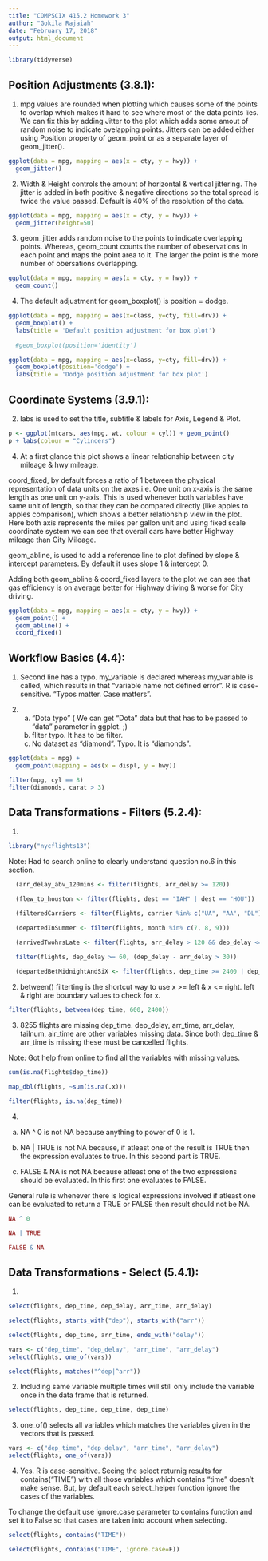 ```yaml
---
title: "COMPSCIX 415.2 Homework 3"
author: "Gokila Rajaiah"
date: "February 17, 2018"
output: html_document
---
```


```r

library(tidyverse)

```

## Position Adjustments (3.8.1):

1. mpg values are rounded when plotting which causes some of the points to overlap which makes it hard to see where most of the data points lies. We can fix this by adding Jitter to the plot which adds some amout of random noise to indicate ovelapping points. Jitters can be added either using Position property of geom_point or as a separate layer of geom_jitter(). 

```r

ggplot(data = mpg, mapping = aes(x = cty, y = hwy)) + 
  geom_jitter()

```

2. Width & Height controls the amount of horizontal & vertical jittering. The jitter is added in both positive & negative directions so the total spread is twice the value passed. Default is 40% of the resolution of the data. 

```r

ggplot(data = mpg, mapping = aes(x = cty, y = hwy)) + 
  geom_jitter(height=50)

```

3. geom_jitter adds random noise to the points to indicate overlapping points. Whereas, geom_count counts the number of obeservations in each point and maps the point area to it. The larger the point is the more number of obersations overlapping. 

```r

ggplot(data = mpg, mapping = aes(x = cty, y = hwy)) + 
  geom_count()

```

4. The default adjustment for geom_boxplot() is position = dodge. 

```r

ggplot(data = mpg, mapping = aes(x=class, y=cty, fill=drv)) +
  geom_boxplot() + 
  labs(title = 'Default position adjustment for box plot')
 
  #geom_boxplot(position='identity') 

ggplot(data = mpg, mapping = aes(x=class, y=cty, fill=drv)) +
  geom_boxplot(position='dodge') + 
  labs(title = 'Dodge position adjustment for box plot')
```

## Coordinate Systems (3.9.1):

2. labs is used to set the title, subtitle & labels for Axis, Legend & Plot. 

```r

p <- ggplot(mtcars, aes(mpg, wt, colour = cyl)) + geom_point()
p + labs(colour = "Cylinders")

```


4. At a first glance this plot shows a linear relationship between city mileage & hwy mileage. 

coord_fixed, by default forces a ratio of 1 between the physical representation of data units on the axes.i.e. One unit on x-axis is the same length as one unit on y-axis. This is used whenever both variables have same unit of length, so that they can be compared directly (like apples to apples comparison), which shows a better relationship view in the plot.
Here both axis represents the miles per gallon unit and using fixed scale coordinate system we can see that overall cars have better Highway mileage than City Mileage. 

geom_abline, is used to add a reference line to plot defined by slope & intercept parameters. By default it uses slope 1 & intercept 0. 

Adding both geom_abline & coord_fixed layers to the plot we can see that gas efficiency is on average better for Highway driving & worse for City driving.


```r

ggplot(data = mpg, mapping = aes(x = cty, y = hwy)) +
  geom_point() + 
  geom_abline() +
  coord_fixed()

```

## Workflow Basics (4.4):

1. Second line has a typo. my_variable is declared whereas my_varıable is called, which results in that "variable name not defined error". R is case-sensitive. "Typos matter. Case matters".

2.
  a. "Dota typo" ( We can get "Dota" data but that has to be passed to "data" parameter in ggplot. ;) 
  b. fliter typo. It has to be filter. 
  c. No dataset as "diamond". Typo. It is "diamonds".
  
```r


ggplot(data = mpg) + 
  geom_point(mapping = aes(x = displ, y = hwy))

filter(mpg, cyl == 8)
filter(diamonds, carat > 3)

```


## Data Transformations - Filters (5.2.4):

1.


```r

library("nycflights13")

```


Note: Had to search online to clearly understand question no.6 in this section.
```r

  (arr_delay_abv_120mins <- filter(flights, arr_delay >= 120))

  (flew_to_houston <- filter(flights, dest == "IAH" | dest == "HOU"))

  (filteredCarriers <- filter(flights, carrier %in% c("UA", "AA", "DL")))

  (departedInSummer <- filter(flights, month %in% c(7, 8, 9)))

  (arrivedTwohrsLate <- filter(flights, arr_delay > 120 && dep_delay <= 0))

  filter(flights, dep_delay >= 60, (dep_delay - arr_delay > 30))
  
  (departedBetMidnightAndSiX <- filter(flights, dep_time >= 2400 | dep_time <= 600 ))


```


2. between() filterting is the shortcut way to use x >= left & x <= right. left & right are boundary values to check for x. 


```r

filter(flights, between(dep_time, 600, 2400))

```

3. 8255 flights are missing dep_time. dep_delay, arr_time, arr_delay, tailnum, air_time are other variables missing data. Since both dep_time & arr_time is missing these must be cancelled flights. 

Note: Got help from online to find all the variables with missing values. 

```r

sum(is.na(flights$dep_time))

map_dbl(flights, ~sum(is.na(.x)))

filter(flights, is.na(dep_time))

```

4. 

a. NA ^ 0 is not NA because anything to power of 0 is 1. 
b. NA | TRUE is not NA because, if atleast one of the result is TRUE then the expression evaluates to true. In this      second part is TRUE. 

c. FALSE & NA is not NA because atleast one of the two expressions should be evaluated. In this first one evaluates to FALSE. 


General rule is whenever there is logical expressions involved if atleast one can be evaluated to return a TRUE or FALSE then result should not be NA. 

```r

NA ^ 0

NA | TRUE

FALSE & NA

```


## Data Transformations - Select (5.4.1):

1.

```r

select(flights, dep_time, dep_delay, arr_time, arr_delay)

select(flights, starts_with("dep"), starts_with("arr"))

select(flights, dep_time, arr_time, ends_with("delay"))

vars <- c("dep_time", "dep_delay", "arr_time", "arr_delay")
select(flights, one_of(vars))

select(flights, matches("^dep|^arr"))

```

2. Including same variable  multiple times will still only include the variable once in the data frame that is returned. 


```r

select(flights, dep_time, dep_time, dep_time)

```

3. one_of() selects all variables which matches the variables given in the vectors that is passed. 

```r

vars <- c("dep_time", "dep_delay", "arr_time", "arr_delay")
select(flights, one_of(vars))

```

4. Yes. R is case-sensitive. Seeing the select returnig results for contains("TIME") with all those variables which contains "time" doesn't make sense. But, by default each select_helper function ignore the cases of the variables.

To change the default use ignore.case parameter to contains function and set it to False so that cases are taken into account when selecting. 


```r

select(flights, contains("TIME"))

select(flights, contains("TIME", ignore.case=F))

```